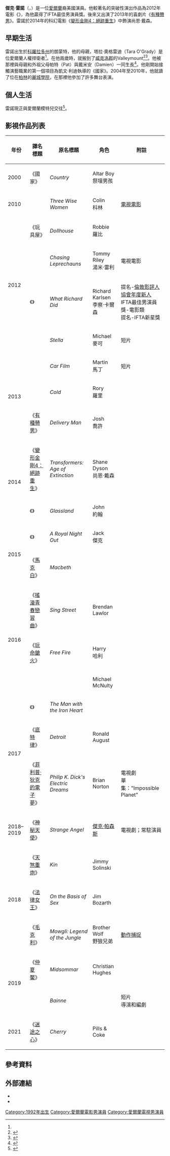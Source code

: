 {{noteTA
|T=zh-hk:積·雷諾;zh-tw:傑克·雷諾;zh-cn:杰克·莱诺;
|G1=Show
|G2=Movie
|G3=TV
|1=zh-hk:有種戇男;zh-tw:百萬精先生;zh-cn:送子先生;
|2=zh-hk:皇家公主出走記;zh-tw:皇家遇見愛;zh-cn:公主夜游记;
|3=zh-hk:積·雷諾;zh-tw:傑克·雷諾;zh-cn:杰克·莱诺;
|4=zh-hant:雷諾;zh-cn:莱诺;
|5=zh-hk:天煞重炮;zh-tw:同族;zh-cn:同族;
}}
{{Infobox entertainer
| type = 男演員
| Name = 傑克·雷諾<br/>Jack Reynor
| image = Jack Reynor DIFF 2016.jpg
| caption = 雷諾於2016年2月19日
| birthname =
| birth_date = {{Birth date and age|1992|1|23}}
| birth_place = {{USA}}[[科羅拉多州|科羅拉多州]]，[[朗蒙特_(科羅拉多州)|朗蒙特]]
| nationality = {{IRL}}<br/>{{US}}
| occupation   = {{Flatlist|
* 演員
* 導演
* 作家
}}
| years_active = 2000年至今
}}
{{中文譯名
| english   = Jack Reynor
| putonghua = 杰克·莱诺
| taiwan    = 傑克·雷諾
| hongkong  = 積·雷諾
}}
'''傑克·雷諾'''（{{lang-en|'''Jack Reynor'''}}，{{bd|1992年|1月23日}}）是一位[[愛爾蘭|愛爾蘭]]裔美國演員。他較著名的突破性演出作品為2012年電影《{{link-en|高富帥失足記|What Richard Did}}》，為他贏得了IFTA最佳男演員獎。後來又出演了2013年的喜劇片《[[有種戇男|有種戇男]]》。雷諾於2014年的科幻電影《[[變形金剛4：絕跡重生|變形金剛4：絕跡重生]]》中飾演尚恩·戴森。

==早期生活==
雷諾出生於[[科羅拉多州|科羅拉多州]]的朗蒙特，他的母親，塔拉·奧格雷迪（Tara O'Grady）是位愛爾蘭人權捍衛者<ref name=irtim12/>。在他兩歲時，就搬到了[[威克洛郡|威克洛郡]]的Valleymount<ref name=irtim12>{{cite web |url=http://www.irishtimes.com/newspaper/magazine/2012/1208/1224327573537.html |title=存档副本 |accessdate=2013-01-09 |archive-date=2012-12-14 |archive-url=https://web.archive.org/web/20121214135533/http://www.irishtimes.com/newspaper/magazine/2012/1208/1224327573537.html |dead-url=no }}</ref><ref>{{cite web |author=Roe McDermott |url=http://www.hotpress.com/features/interviews/South-Side-Story/9190691.html |title=South Side Story | Hot Features | Interview |publisher=Hot Press |date= |accessdate=2013-12-01 |archive-date=2018-06-24 |archive-url=https://web.archive.org/web/20180624105130/http://www.hotpress.com/features/interviews/South-Side-Story/9190691.html |dead-url=no }}</ref>。他被那裡與母親和外祖父母帕特（Pat）與戴米安（Damien）一同生長<ref>{{cite web |author=Michelle Fleming |url=http://www.dailymail.co.uk/news/article-2265316/Jack-Reynor-From-stage-debut-nativity-15-years-ago-Wicklow-actors-rise-dizzying.html |title=Jack Reynor: From his stage debut in a nativity 15 years ago, Wicklow actor's rise has been dizzying | Mail Online |publisher=Dailymail.co.uk |date=2013-01-20 |accessdate=2013-12-01 |archive-date=2020-10-27 |archive-url=https://web.archive.org/web/20201027024338/https://www.dailymail.co.uk/news/article-2265316/Jack-Reynor-From-stage-debut-nativity-15-years-ago-Wicklow-actors-rise-dizzying.html |dead-url=no }}</ref>。他剛開始接觸演藝職業的第一個項目為凱文·利迪執導的《國家》。2004年至2010年，他就讀了位在[[柏林|柏林]]的[[麗城學院|麗城學院]]，在那裡他參加了許多舞台表演。

==個人生活==
雷諾現正與愛爾蘭模特兒{{link-en|瑪德琳·穆爾昆|Madeline Mulqueen}}交往<ref>{{Cite web |url=http://www.independent.ie/woman/celeb-news/its-official-irish-actor-jack-reynor-and-model-madeline-mulqueen-are-engaged-30088111.html |title=存档副本 |accessdate=2014-12-19 |archive-date=2014-03-13 |archive-url=https://web.archive.org/web/20140313135732/http://www.independent.ie/woman/celeb-news/its-official-irish-actor-jack-reynor-and-model-madeline-mulqueen-are-engaged-30088111.html |dead-url=no }}</ref>。

==影視作品列表==
{| class="wikitable sortable"
|-
! 年份
! 譯名標題
! 原名標題
! 角色
! class="unsortable" | 附註
|-
| 2000
| 《國家》
| ''Country''
| Altar Boy<br/>祭壇男孩
| 
|-
| 2010
| {{n/a}}
| ''Three Wise Women''
| Colin<br/>科林
| [[電視電影|電視電影]]
|-
|rowspan="4"| 2012
| 《玩具屋》
| ''Dollhouse''
| Robbie<br/>羅比
| 
|-
| {{n/a}}
| ''Chasing Leprechauns''
| Tommy Riley<br/>湯米·雷利
| 電視電影
|-
| 《{{link-en|高富帥失足記|What Richard Did}}》
| ''What Richard Did''
| Richard Karlsen<br/>李察·卡爾森
| 提名-[[倫敦影評人協會|倫敦影評人協會年度新人]]<br/>IFTA最佳男演員獎-電影類<br/>提名-IFTA新星獎
|-
| {{n/a}}
| ''Stella''
| Michael<br/>麥可
| 短片
|-
|rowspan="3"| 2013
| {{n/a}}
| ''Car Film''
| Martin<br/>馬丁
| 短片
|-
| {{n/a}}
| ''Cold''
| Rory<br/>羅里
| 
|-
| 《[[有種戇男|有種戇男]]》
| ''Delivery Man''
| Josh<br/>喬許
| 
|-
|rowspan="2"| 2014
| 《[[變形金剛4：絕跡重生|變形金剛4：絕跡重生]]》
| ''Transformers: Age of Extinction''
| Shane Dyson<br/>尚恩·戴森
|
|-
| 《{{link-en|一樽玻璃的心|Glassland}}》
| ''Glassland''
| John<br/>約翰
|
|-
|rowspan="2"|2015
| 《{{link-en|皇家遇見愛|A Royal Night Out}}》
| ''A Royal Night Out''
| Jack<br/>傑克
|
|-
| 《[[馬克白_(2015年電影)|馬克白]]》
| ''Macbeth''
| {{link-en|馬爾柯姆 (馬克白)|Malcolm (Macbeth)|馬爾柯姆}}
|
|-
|rowspan="3"| 2016
| 《[[搖滾青春戀習曲|搖滾青春戀習曲]]》
| ''Sing Street''
| Brendan Lawlor
| 
|-
| 《[[玩命鎗火|玩命鎗火]]》
| ''Free Fire''
| Harry<br/>哈利
|
|-
| {{n/a}}
| ''{{link-en|The Secret Scripture (film)|The Secret Scripture (film)|The Secret Scripture}}''
| Michael McNulty
|
|-
|rowspan="3"| 2017
| 《{{link-en|惡棍追殺令|The Man with the Iron Heart (film)}}》
| ''The Man with the Iron Heart''
| {{link-en|約瑟夫·蓋布茨克|Jozef Gabčík}}
|
|-
| 《[[底特律_(電影)|底特律]]》
| ''Detroit''
| Ronald August
|
|-
| 《[[菲利普·狄克的電子夢|菲利普·狄克的電子夢]]》
| ''Philip K. Dick's Electric Dreams''
| Brian Norton
| 電視劇<br />單集："Impossible Planet"
|-
| 2018–2019
| 《[[神秘天使|神秘天使]]》
| ''Strange Angel''
| [[傑克·帕森斯|傑克·帕森斯]]
| 電視劇；常駐演員
|-
|rowspan="3"| 2018
| 《[[天煞重炮|天煞重炮]]》
| ''Kin''
| Jimmy Solinski
|
|-
| 《[[法律女王|法律女王]]》
| ''On the Basis of Sex''
| Jim Bozarth
|
|-
| 《[[毛克利|毛克利]]》
| ''Mowgli: Legend of the Jungle''
| Brother Wolf<br/>野狼兄弟
| [[動作捕捉|動作捕捉]]
|-
|rowspan="2"| 2019
| 《[[仲夏魘|仲夏魘]]》
| ''Midsommar''
| Christian Hughes
|
|-
| {{n/a}}
| ''Bainne''
|
| 短片<br/>導演和編劇
|-
| 2021
| 《[[迷途之心|迷途之心]]》
| ''Cherry''
| Pills & Coke
|
|}

==參考資料==
{{Reflist}}

==外部連結==
* {{commonscat-inline|Jack Reynor}}
* {{IMDb name|2930503}}

{{DEFAULTSORT:Reynor, Jack}}
[[Category:1992年出生|Category:1992年出生]]
[[Category:愛爾蘭電影男演員|Category:愛爾蘭電影男演員]]
[[Category:愛爾蘭電視男演員|Category:愛爾蘭電視男演員]]